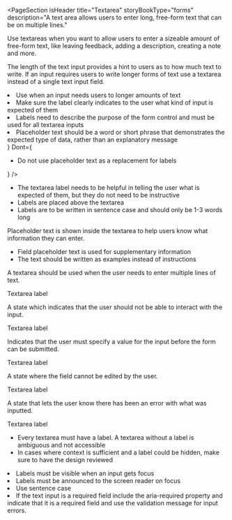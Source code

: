 
<PageSection
  isHeader
  title="Textarea"
  storyBookType="forms"
  description="A text area allows users to enter long, free-form text that can be on multiple lines."
></PageSection>

<PageSection title="Usage">
  <p>
    Use textareas when you want to allow users to enter a sizeable amount of free-form text, like
    leaving feedback, adding a description, creating a note and more.
  </p>
  <p>
    The length of the text input provides a hint to users as to how much text to write. If an input
    requires users to write longer forms of text use a textarea instead of a single text input
    field.
  </p>
</PageSection>

<PageSection title="Best practices">
  <BestPractices
    Do={
      <ul>
        <li>Use when an input needs users to longer amounts of text</li>
        <li>
          Make sure the label clearly indicates to the user what kind of input is expected of them
        </li>
        <li>
          Labels need to describe the purpose of the form control and must be used for all textarea
          inputs
        </li>
        <li>
          Placeholder text should be a word or short phrase that demonstrates the expected type of
          data, rather than an explanatory message
        </li>
      </ul>
    }
    Dont={
      <ul>
        <li>Do not use placeholder text as a replacement for labels</li>
      </ul>
    }
  />
</PageSection>

<PageSection title="Content guidelines">
  <PageSection subSectionLevel={1} title="Labels">
    <ul>
      <li>
        The textarea label needs to be helpful in telling the user what is expected of them, but
        they do not need to be instructive
      </li>
      <li>Labels are placed above the textarea</li>
      <li>Labels are to be written in sentence case and should only be 1-3 words long</li>
    </ul>
  </PageSection>
  <PageSection subSectionLevel={1} title="Placeholder text">
    <p>
      Placeholder text is shown inside the textarea to help users know what information they can
      enter.
    </p>
    <ul>
      <li>Field placeholder text is used for supplementary information</li>
      <li>The text should be written as examples instead of instructions</li>
    </ul>
  </PageSection>
</PageSection>

<PageSection title="State">
  <PageSection subSectionLevel={1} title="Default">
    <p>A textarea should be used when the user needs to enter multiple lines of text.</p>
    <Canvas>
      <PharosTextarea>
        <span slot="label">Textarea label</span>
      </PharosTextarea>
    </Canvas>
  </PageSection>
  <PageSection subSectionLevel={1} title="Disabled">
    <p>A state which indicates that the user should not be able to interact with the input.</p>
    <Canvas>
      <PharosTextarea disabled>
        <span slot="label">Textarea label</span>
      </PharosTextarea>
    </Canvas>
  </PageSection>
  <PageSection subSectionLevel={1} title="Required">
    <p>
      Indicates that the user must specify a value for the input before the form can be submitted.
    </p>
    <Canvas>
      <PharosTextarea required>
        <span slot="label">Textarea label</span>
      </PharosTextarea>
    </Canvas>
  </PageSection>
  <PageSection subSectionLevel={1} title="Read-only">
    <p>A state where the field cannot be edited by the user.</p>
    <Canvas>
      <PharosTextarea readonly>
        <span slot="label">Textarea label</span>
      </PharosTextarea>
    </Canvas>
  </PageSection>
  <PageSection subSectionLevel={1} title="Error">
    <p>A state that lets the user know there has been an error with what was inputted.</p>
    <Canvas>
      <PharosTextarea required invalidated message="This field is required">
        <span slot="label">Textarea label</span>
      </PharosTextarea>
    </Canvas>
  </PageSection>
</PageSection>

<PageSection title="Accessibility">
  <ul>
    <li>
      Every textarea must have a label. A textarea without a label is ambiguous and not accessible
    </li>
    <li>
      In cases where context is sufficient and a label could be hidden, make sure to have the design
      reviewed
    </li>
  </ul>
  <PageSection subSectionLevel={1} title="Accessibility best practices for labels">
    <li>Labels must be visible when an input gets focus</li>
    <li>Labels must be announced to the screen reader on focus</li>
    <li>Use sentence case</li>
    <li>
      If the text input is a required field include the aria-required property and indicate that it
      is a required field and use the validation message for input errors.
    </li>
  </PageSection>
</PageSection>
